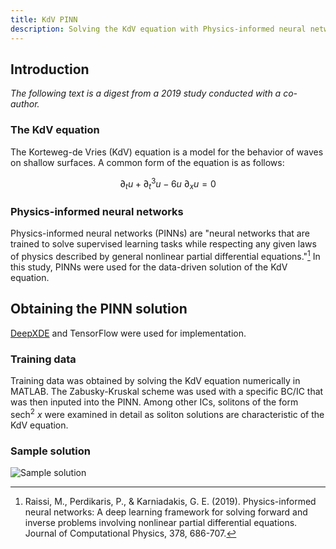 ```yaml
---
title: KdV PINN
description: Solving the KdV equation with Physics-informed neural networks, a digest.
---
```


## Introduction

_The following text is a digest from a 2019 study conducted with a co-author._

### The KdV equation

The Korteweg-de Vries (KdV) equation is a model for the behavior of waves on shallow surfaces.
A common form of the equation is as follows:

$$
\partial_t u + \partial_t^3 u - 6 u \ \partial_x u = 0
$$

### Physics-informed neural networks

Physics-informed neural networks (PINNs) are "neural networks that are trained to solve supervised learning tasks while respecting any given laws of physics described by general nonlinear partial differential equations."[^1]
In this study, PINNs were used for the data-driven solution of the KdV equation.

## Obtaining the PINN solution

[DeepXDE](https://github.com/lululxvi/deepxde) and TensorFlow were used for implementation.

### Training data

Training data was obtained by solving the KdV equation numerically in MATLAB.
The Zabusky-Kruskal scheme was used with a specific BC/IC that was then inputed into the PINN.
Among other ICs, solitons of the form $\textrm{sech}^2 \ x$ were examined in detail as soliton solutions are characteristic of the KdV equation.

### Sample solution

![Sample solution](./sol.png)

[^1]: Raissi, M., Perdikaris, P., & Karniadakis, G. E. (2019). Physics-informed neural networks: A deep learning framework for solving forward and inverse problems involving nonlinear partial differential equations. Journal of Computational Physics, 378, 686-707.
